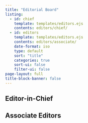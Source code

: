 ```yaml
---
title: "Editorial Board"
listing:
  - id: chief
    template: templates/editors.ejs
    contents: editors/chief/
  - id: editors
    template: templates/editors.ejs
    contents: editors/associate/
    date-format: iso
    type: default
    sort: "title"
    categories: true
    sort-ui: false
    filter-ui: false
page-layout: full
title-block-banner: false
---
```


## Editor-in-Chief
::: {#chief}
:::

## Associate Editors
::: {#editors}
:::
